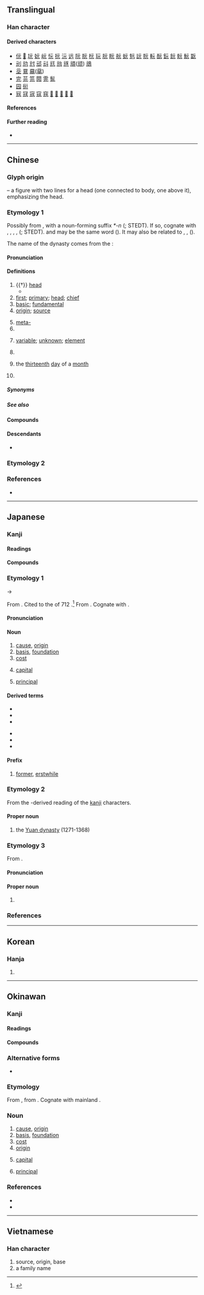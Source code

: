 {{also|兀|示|亓}}
{{character info}}
{{commonscat}}
==Translingual==
{{stroke order}}

===Han character===
{{Han char|rn=10|rad=儿|as=02|sn=4|four=10211|canj=MMU|ids=⿱一兀,⿱二儿}}

====Derived characters====
* [[㐾]] [[𠰂]] [[坃]] [[妧]] [[岏]] [[忨]] [[抏]] [[沅]] [[远]] [[阮]] [[朊]] [[杬]] [[玩]] [[䏓]] [[盶]] [[𦨞]] [[蚖]] [[𠒑]] [[䛃]] [[貦]] [[䡇]] [[酛]] [[鈨]] [[䬧]] [[䯈]] [[魭]] [[翫]]
* [[刓]] [[𠠺]] [[㝴]] [[邧]] [[㪴]] [[㒬]] [[兘]] [[㒮]] [[頑]]([[顽]]) [[䲮]]
* [[坖]] [[䲶]] [[黿]]([[鼋]])
* [[完]] [[芫]] [[笎]] [[䦎]] [[䨌]] [[髨]]
* [[园]] [[衏]]
* [[㓂]] [[冦]] [[宼]] [[寇]] [[窛]] [[𢒎]] [[𠖈]] [[𠖝]] [[𠖤]] [[𠖨]]

====References====
{{Han ref|kx=0123.060|dkj=01340|dj=0258.030|hdz=10264.060|uh=5143}}

====Further reading====
* {{wikidatalite|Q54552833|元}}

----

==Chinese==
{{zh-forms}}
{{zh-wp|zh|yue|lzh|gan}}

===Glyph origin===
{{Han etym}}
{{liushu|p}} – a figure with two lines {{zh-l|*二}} for a head (one connected to body, one above it), emphasizing the head.

===Etymology 1===
Possibly from {{cog|sit-pro|*m/s-gaw||head}}, with a noun-forming suffix ''*-n'' ({{zh-ref|Schuessler, 2003}}; STEDT). If so, cognate with {{och-l|后|id=1|ruler; lord; queen}}, {{cog|bo|མགོ||head; summit; beginning}}, {{m|bo|མགོན||protector; master; lord}}, {{cog|grt|sko||skull}}, {{cog|tji|kho⁵⁵ pa⁵⁵||head}} ({{zh-ref|Schuessler, 2007}}; STEDT). {{och-l|原|source; origin; basic; primary}} and {{och-l|黿|large turtle}} may be the same word ({{zh-ref|Schuessler, 2007}}). It may also be related to {{och-l|君|lord; prince; ruler}}, {{och-l|尹|magistrate; governor}}, {{och-l|侯|marquis}} ({{zh-ref|Mei, 1985}}).

The name of the dynasty comes from the ''{{w|I Ching}}'':
: {{zh-x|大 哉 乾{qián} 元，萬物 資 始，乃 統 天。|Vast is the ‘'''great and originating (power)'''’ indicated by Qian! All things owe to it their beginning: - it contains all the meaning belonging to (the name) heaven.|ref=Yijing-L|collapsed=y}}

====Pronunciation====
{{zh-pron
|m=yuán
|m-s=yuan2
|dg=йүан1
|c=jyun4
|c-t=ngun3
|g=nyyon4/yon4
|g_note=nyyon4 - vernacular; yon4 - literary
|h=pfs=ngièn;gd=ngian2
|j=ye1
|mb=ngṳ̂ing
|md=nguòng
|mn=ml,jj,zp,tw:goân
|mn-t=nguang5/nguêng5/ngang5
|mn-t_note=nguang5 - Shantou; nguêng5 - Chaozhou; ngang5 - used in {{zh-l|*開元}}
|w=3nyoe,3hhyoe
|w_note=3nyoe - vernacular; 3hhyoe - literary
|x=yenn2
|mc=y
|oc=y
|ma=y
|cat=n,a,pn,cls,prefix
}}

====Definitions====
{{zh-hanzi}}

# {{†}} [[head]]
#* {{zh-x|狄 人 歸 元，三軍 悽愴。|The barbaric enemy returned his decapitated '''head''', and every soldier grieved in deep sorrow.|3=CL|ref=c. 578, [[w:Yu Xin|Yu Xin]], ''The Lament for the South'' (《哀江南賦》)}}
# [[first]]; [[primary]]; [[head]]; [[chief]]
# [[basic]]; [[fundamental]]
# [[origin]]; [[source]]
#: {{zh-syn|原}}
# [[meta-]]
# {{zh-classifier|[[yuan]] or [[dollar]]s}}
# {{lb|zh|mathematics}} [[variable]]; [[unknown]]; [[element]]
#: {{zh-x|消元法|method of elimination|lit=method of eliminating '''matrix elements'''}}
#: {{zh-x|立 天元 一|Let ''x'' be the unknown variable in the equation.|CL}}
#: {{zh-x|主元|[[pivot]]}}
# {{zh-div|朝}} {{w|Yuan Dynasty}}
#: {{zh-x|元曲|Yuan dynasty theater}}
# {{zh-div|日}} {{lb|zh|telegraphy}} the [[thirteenth]] [[day]] of a [[month]]
# {{surname|zh}}
#: {{zh-x|^元 ^好{Hào}-問|{{w|Yuan Haowen|'''Yuan''' Haowen}} (Jin dynasty poet)}}

=====Synonyms=====
{{zh-dial|頭}}
{{zh-dial}}

=====See also=====
{{zh-Chinese dynasties}}

====Compounds====
{{zh-der|元寶|元旦|元件|元老|元年|元配|元氣|元日|元首|元帥|元素|元素符號|元宵|元宵節|元凶|元勳|元魚|元月|一元|一元化|一元大武|一元復始|一元論|一元酸|七元|三元|三元及第|三元合金|三朝元老|上元|上元節|下元|下元節|中元|中元普渡|中元節|中狀元|主元音|乾元|二元論|二元運算|二元酸|五燈會元|亞元|位元|位元組|低元音|住宅單元|傷元氣|元元|元元本本|元功|元勛|元化|元史|元后|元君|元命|元和|元和腳|元和體|元四大家|元因|元士|元夜|元妃|元始|元始天尊|元子|元宰|元寶楓|元尚篇|元惡|元惡大奸|元惡大憝|元戎|元智大學|元曲|元書紙|元會|元服|元朝|元本|元燈|元生代|元白|元祕史|元神|元稹|元精|元結|元緒|元老院|元聖|元色|元謀猿人|元辰|元雜劇|元音|元麥|元龍高臥|光電元件|八元|公元|冊府元龜|分渾元|前元音|包元兒|化學元素|半低元音|半元音|半合元音|半閉元音|半開元音|半高元音|南元|合口元音|合金元素|喪元|單元|單元劇|單元音|圓脣元音|坤元|壓倒元白|壽元|多元化|多元性|多元論|大三元|大元帥|大春元|大秋元|大經元|太元|央元音|字元|宋元學案|尖元音|展脣元音|後元音|復元|微量元素|戴表元|捲舌元音|掄元|控制單元|搖元宵|改元|數元|新元史|新紀元|易元吉|春元演習|晉元帝|曆元|會元|未知元|案元|標準元音|歐元|歐洲美元|歸元|殿元|汪元量|油元|泰元|混元|渾元|狀元|狀元及第|狀元籌|狀元紅|狀元餅|當元|省元|真元|萬元戶|稀土元素|糕元寶|紀元|經元|美元|腎元|膠元蛋白|舌尖元音|舌面元音|華元|虎體元斑|補元氣|複元音|複合元音|西元|西曆紀元|解元|記憶單元|謝晉元|貢元|連中三元|還元返本|鄭元和|酈道元|重元素|金屬元素|鉤元提要|銀元|開元|開元禮|開元通寶|開元錄|開元雜報|開口元音|開國元勛|關元|阮元|降元音|隱生元|顏元|顯生元|養元|高元音|黎元|黎元洪|鼎元|鼎元之分|鼻化元音|元謀|茶元|禮元|天元|協元|蒙元|元陽}}

====Descendants====
{{CJKV|||원|nguyên}}
* {{desc|bor=1|en|yuan}}

===Etymology 2===
{{zh-see|圓|ss}}

===References===
* {{R:yue:Hanzi}}

{{zh-cat|Beginning|Money}}

----

==Japanese==

===Kanji===
{{ja-kanji|grade=2|rs=儿02}}

====Readings====
{{ja-readings
|goon=ごん
|kanon=げん<げん<ぐゑん
|toon=がん<ぐわん
|kun=もと-, こうべ-
|nanori=はじめ
}}

====Compounds====
{{col3-u|ja
|{{ja-r|元%気|げん%き}}
|{{ja-r|元%凶|げん%きょう}}
|{{ja-r|元%金|がん%きん}}
|{{ja-r|元%号|げん%ごう}}
|{{ja-r|元%日|がん%じつ}}
|{{ja-r|元%首|げん%しゅ}}, {{ja-r|元%首|もと%くび}}
|{{ja-r|元%帥|げん%すい}}
|{{ja-r|元%祖|がん%そ}}
|{{ja-r|元%素|げん%そ}}
|{{ja-r|元%旦|がん%たん}}
|{{ja-r|元%朝|がん%ちょう}}, {{ja-r|元%朝|げん%ちょう}}
|{{ja-r|元%服|げん%ぷく}}
|{{ja-r|元%本|がん%ぽん}}
|{{ja-r|元%来|がん%らい}}
|{{ja-r|元%悪|げん%あく}}
|{{ja-r|元%価|げん%か}}
|{{ja-r|元%兇|げん%きょう}}
|{{ja-r|元%勲|げん%くん}}
|{{ja-r|元%軍|げん%ぐん}}
|{{ja-r|元%元|もと%もと}}, {{ja-r|元々|もともと}}
|{{ja-r|元%高|もと%だか}}
|{{ja-r|元三|^もとみ}}
|{{ja-r|元%始|げん%し}}
|{{ja-r|元%手|もと%で}}
|{{ja-r|元%鞘|もと%さや}}
|{{ja-r|元%職|げん%しょく}}
|{{ja-r|元%栓|もと%せん}}
|{{ja-r|元%値|もと%ね}}
|{{ja-r|元%帳|もと%ちょう}}
|{{ja-r|元%締|もと%じ}}
|{{ja-r|元%入%金|もと%にゅう%きん}}
|{{ja-r|元%年|がん%ねん}}
|{{ja-r|元%標|げん%ぴょう}}
|{{ja-r|元%方|もと%かた}}
|{{ja-r|元%利|がん%り}}
|{{ja-r|元%老|げん%ろう}}
|{{ja-r|元%禄|げん%ろく}}
|{{ja-r|元%寇|げん%こう}}
|{{ja-r|お手%元|おて%もと}}, {{ja-r|御手%元|おて%もと}}
}}

===Etymology 1===
{{ja-kanjitab|yomi=k|もと|alt=本,原,基,素}}

{{IPAfont|⟨mo<sub>2</sub>to<sub>2</sub>⟩}} → {{IPAchar|/moto/}}

From {{inh|ja|ojp|sort=もと|-}}.  Cited to the ''{{w|Kojiki}}'' of 712 {{CE}}.<ref name="KDJ">{{R:Kokugo Dai Jiten}}</ref> From {{inh|ja|jpx-pro|*mətə}}. Cognate with {{cog|ryu|元|tr=mutu}}.

====Pronunciation====
{{ja-pron|もと|acc=2|acc_ref=DJR|acc2=0|acc2_ref=DJR}}

====Noun====
{{ja-noun|もと}}

# [[cause]], [[origin]]
# [[basis]], [[foundation]]
# [[cost]]
#: {{ja-usex|'''元'''がとれる|'''もと''' が とれる|to be able to cover the '''cost'''}}
# {{lb|ja|finance|sort=もと}} [[capital]]
# [[principal]]

====Derived terms====
{{der-top}}
* {{ja-r|もと に}}
* {{ja-r|元は|もと は}}
* {{ja-r|元より|もとより}}
{{der-mid}}
* {{ja-r|元%売り|もと%うり}}
* {{ja-r|元%結い|もと%ゆい}}
* {{ja-r|元%通り|もと%どおり}}
{{der-bottom}}

====Prefix====
{{ja-pos|prefix|もと}}

# [[former]], [[erstwhile]]
#: {{ja-usex|[[元カレ|'''元'''カレ]]、[[元カノ|'''元'''カノ]]|'''もと'''カレ、'''もと'''カノ|'''former''' boyfriend, '''former''' girlfriend}}
#: {{ja-usex|[[プロジェクト]]の'''元'''・[[担%当%者]]の田%中%[[氏]]|プロジェクト の '''もと'''・たん%とう%しゃ の ^た%なか%-し|'''former''' project manager Tanaka}}

===Etymology 2===
{{ja-kanjitab|yomi=kanon|げん}}

From the {{der|ja|ltc|-}}-derived reading of the [[kanji]] characters.

====Proper noun====
{{ja-pos|proper|げん}}

# the [[Yuan dynasty]] (1271-1368)

===Etymology 3===
From {{ja-r|始め|はじめ|beginning}}.

====Pronunciation====
{{ja-pron|はじめ}}

====Proper noun====
{{ja-pos|はじめ|proper}}

# {{given name|ja|male|sort=はじめ}}

===References===
<references/>

----

==Korean==

===Hanja===
{{ko-hanja|으뜸|원}}

# {{hanja form of|원|[[chief]]}}

----

==Okinawan==

===Kanji===
{{ryu-kanji|grade=2|rs=儿02}}

====Readings====
{{ryu-readings
|on=ぐゎん,じん
|kun=むとぅ-, むーとぅ-
}}

====Compounds====
{{col3-u|ryu
|{{ryu-r|元%日|ぐゎん%じち}}
|{{ryu-r|元%祖|ぐゎん%す}}
|{{ryu-r|元%旦|ぐゎん%たん}}
|{{ryu-r|元%服|じん%ぷく}}
|{{ryu-r|火ぬ元|ふぃーぬむとぅ}}
|{{ryu-r|火%元|ふぃー%むとぅ}}
|{{ryu-r|根%本|に%むとぅ}}, {{ryu-r|根%本|にー%むとぅ}}
|{{ryu-r|元%所|むーとぅ%どぅくる}}
}}

===Alternative forms===
* {{alter|ryu|本|原|基|素}}

===Etymology===
{{ryu-kanjitab|むとぅ|yomi=k}}{{ryu-kanjitab|むーとぅ|yomi=k}}
From {{inh|ryu|jpx-ryu-pro|*moto}}, from {{inh|ryu|jpx-pro|*mətə}}. Cognate with mainland {{cog|ja|元|tr=moto}}.

===Noun===
{{ryu-noun|むとぅ|むーとぅ}}

# [[cause]], [[origin]]
# [[basis]], [[foundation]]
# [[cost]]
# [[origin]]
# {{lb|ja|finance|sort=むとぅ}} [[capital]]
# [[principal]]

===References===
* {{R:Shuri-Naha Dialect Dictionary|ムトゥ|36104}}
* {{R:Shuri-Naha Dialect Dictionary|ムートゥ|35937}}

----

==Vietnamese==

===Han character===
{{vi-readings|reading=[[nguyên]], [[nguyễn]]|rs=儿02}}

# source, origin, base
# a family name